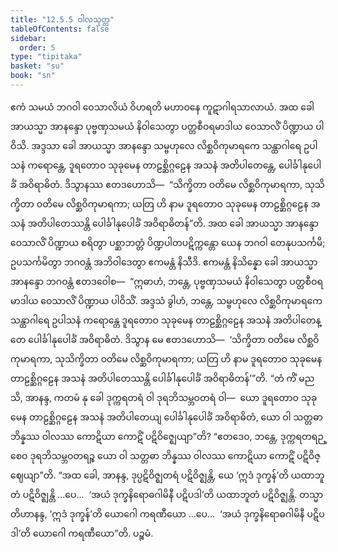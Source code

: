 ```yaml
---
title: "12.5.5 ဝါလသုတ္တ"
tableOfContents: false
sidebar:
  order: 5
type: "tipitaka"
basket: "su"
book: "sn"
---
```



<DynamicBreadcrumb />

<Division number="1115" book="sn" e="ch" v="18" p="446">

<Paragraph number="2379" book="sn">
ဧကံ သမယံ ဘဂဝါ ဝေသာလိယံ ဝိဟရတိ မဟာဝနေ ကူဋာဂါရသာလာယံ. အထ ခေါ အာယသ္မာ အာနန္ဒော ပုဗ္ဗဏှသမယံ နိဝါသေတွာ ပတ္တစီဝရမာဒါယ ဝေသာလိံ ပိဏ္ဍာယ ပါဝိသိ. အဒ္ဒသာ ခေါ အာယသ္မာ အာနန္ဒော သမ္ဗဟုလေ လိစ္ဆဝိကုမာရကေ သန္ထာဂါရေ ဥပါသနံ ကရောန္တေ, ဒူရတောဝ သုခုမေန တာဠစ္ဆိဂ္ဂဠေန အသနံ အတိပါတေန္တေ, ပေါင်္ခါနုပေါင်္ခံ အဝိရာဓိတံ. ဒိသွာနဿ ဧတဒဟောသိ—  “သိက္ခိတာ ဝတိမေ လိစ္ဆဝိကုမာရကာ, သုသိက္ခိတာ ဝတိမေ လိစ္ဆဝိကုမာရကာ; ယတြ ဟိ နာမ ဒူရတောဝ သုခုမေန တာဠစ္ဆိဂ္ဂဠေန အသနံ အတိပါတေဿန္တိ ပေါင်္ခါနုပေါင်္ခံ အဝိရာဓိတန်”တိ.
</Paragraph>

<Paragraph number="2380" book="sn">
အထ ခေါ အာယသ္မာ အာနန္ဒော ဝေသာလိံ ပိဏ္ဍာယ စရိတွာ ပစ္ဆာဘတ္တံ ပိဏ္ဍပါတပဋိက္ကန္တော ယေန ဘဂဝါ တေနုပသင်္ကမိ; ဥပသင်္ကမိတွာ ဘဂဝန္တံ အဘိဝါဒေတွာ ဧကမန္တံ နိသီဒိ. ဧကမန္တံ နိသိန္နော ခေါ အာယသ္မာ အာနန္ဒော ဘဂဝန္တံ ဧတဒဝေါစ—  “ဣဓာဟံ, ဘန္တေ, ပုဗ္ဗဏှသမယံ နိဝါသေတွာ ပတ္တစီဝရမာဒါယ ဝေသာလိံ ပိဏ္ဍာယ ပါဝိသိံ. အဒ္ဒသံ ခွါဟံ, ဘန္တေ, သမ္ဗဟုလေ လိစ္ဆဝိကုမာရကေ သန္ထာဂါရေ ဥပါသနံ ကရောန္တေ ဒူရတောဝ သုခုမေန တာဠစ္ဆိဂ္ဂဠေန အသနံ အတိပါတေန္တေ ပေါင်္ခါနုပေါင်္ခံ အဝိရာဓိတံ. ဒိသွာန မေ ဧတဒဟောသိ—  ‘သိက္ခိတာ ဝတိမေ လိစ္ဆဝိကုမာရကာ, သုသိက္ခိတာ ဝတိမေ လိစ္ဆဝိကုမာရကာ; ယတြ ဟိ နာမ ဒူရတောဝ သုခုမေန တာဠစ္ဆိဂ္ဂဠေန အသနံ အတိပါတေဿန္တိ ပေါင်္ခါနုပေါင်္ခံ အဝိရာဓိတန်’”တိ.
</Paragraph>

<Paragraph number="2381" book="sn">
“တံ ကိံ မညသိ, အာနန္ဒ, ကတမံ နု ခေါ ဒုက္ကရတရံ ဝါ ဒုရဘိသမ္ဘဝတရံ ဝါ—  ယော ဒူရတောဝ သုခုမေန တာဠစ္ဆိဂ္ဂဠေန အသနံ အတိပါတေယျ ပေါင်္ခါနုပေါင်္ခံ အဝိရာဓိတံ, ယော ဝါ သတ္တဓာ ဘိန္နဿ ဝါလဿ ကောဋိယာ ကောဋိံ ပဋိဝိဇ္ဈေယျာ”တိ? “ဧတဒေဝ, ဘန္တေ, ဒုက္ကရတရဉ္စေဝ ဒုရဘိသမ္ဘဝတရဉ္စ ယော ဝါ သတ္တဓာ ဘိန္နဿ ဝါလဿ ကောဋိယာ ကောဋိံ ပဋိဝိဇ္ဈေယျာ”တိ. “အထ ခေါ, အာနန္ဒ, ဒုပ္ပဋိဝိဇ္ဈတရံ ပဋိဝိဇ္ဈန္တိ, ယေ ‘ဣဒံ ဒုက္ခန်’တိ ယထာဘူတံ ပဋိဝိဇ္ဈန္တိ …ပေ…  ‘အယံ ဒုက္ခနိရောဓဂါမိနီ ပဋိပဒါ’တိ ယထာဘူတံ ပဋိဝိဇ္ဈန္တိ.
</Paragraph>

<Paragraph number="2382" book="sn">
တသ္မာတိဟာနန္ဒ, ‘ဣဒံ ဒုက္ခန်’တိ ယောဂေါ ကရဏီယော …ပေ…  ‘အယံ ဒုက္ခနိရောဓဂါမိနီ ပဋိပဒါ’တိ ယောဂေါ ကရဏီယော”တိ.

</Paragraph>
</Division>

<Paragraph number="2383" type="center" book="sn">
ပဉ္စမံ.
</Paragraph>